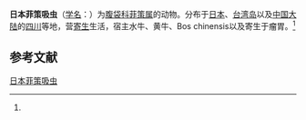 {{Speciesbox
| name = 日本菲策吸虫
| status = 
| status_system = 
| image = 
| genus = Fischoederius
| species = japonicus
| authority = (Fukui, 1922)<ref name='id10006'>{{cite web| url =http://www.bioinfo.cn/db05/BjdwSpecies.php?action=view&id=10006| title =日本菲策吸虫| work =《中国动物物种编目数据库》| publisher =中国科学院微生物研究所| author =中国科学院动物研究所| accessdate =2009-04-16| deadurl =yes| archiveurl =https://web.archive.org/web/20131203122335/http://www.bioinfo.cn/db05/BjdwSpecies.php?action=view| archivedate =2013-12-03}}</ref>
}}

'''日本菲策吸虫'''（[[学名|学名]]：{{lang|la|''Fischoederius japonicus''}}）为[[腹袋科|腹袋科]][[菲策属|菲策属]]的动物。分布于[[日本|日本]]、[[台湾岛|台湾岛]]以及[[中国大陆|中国大陆]]的[[四川|四川]]等地，营[[寄生|寄生]]生活，宿主水牛、黄牛、Bos chinensis以及寄生于瘤胃。<ref name='id10006'/>

== 参考文献 ==
{{reflist}}

{{Wikispecies|Fischoederius japonicus}}

[[Category:菲策属|日本菲策吸虫]]


{{吸虫小作品}}